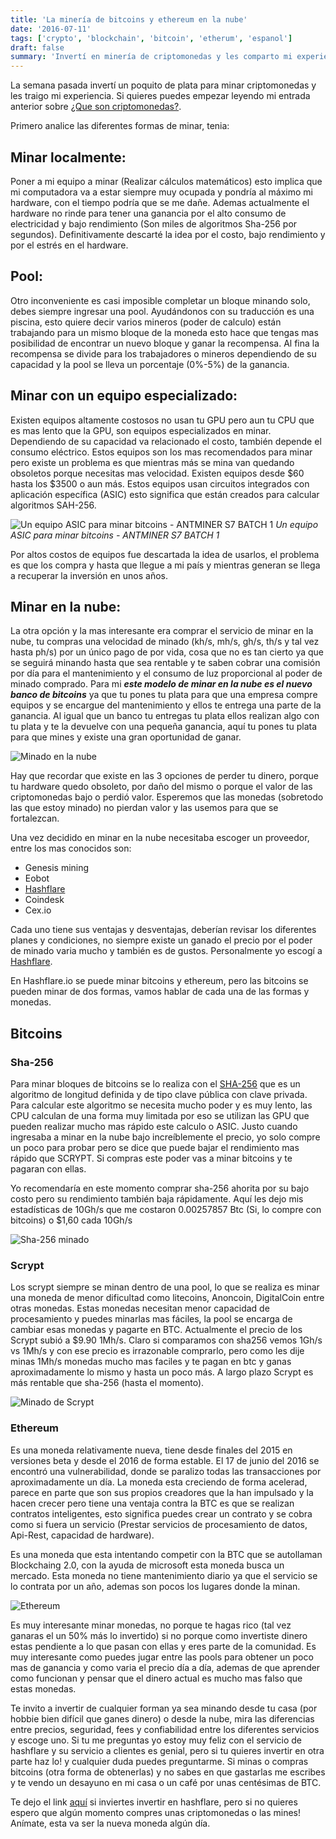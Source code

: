 ```yaml
---
title: 'La minería de bitcoins y ethereum en la nube'
date: '2016-07-11'
tags: ['crypto', 'blockchain', 'bitcoin', 'etherum', 'espanol']
draft: false
summary: 'Invertí en minería de criptomonedas y les comparto mi experiencia. Tras analizar opciones como minado local, pools, equipos especializados y minado en la nube.'
---
```


La semana pasada invertí un poquito de plata para minar criptomonedas y les traigo mi experiencia. Si quieres puedes empezar leyendo mi entrada anterior sobre [¿Que son criptomonedas?](/blog/es/crypto/que-son-criptomonedas/).

Primero analice las diferentes formas de minar, tenia:

## Minar localmente:

Poner a mi equipo a minar (Realizar cálculos matemáticos) esto implica que mi computadora va a estar siempre muy ocupada y pondría al máximo mi hardware, con el tiempo podría que se me dañe. Ademas actualmente el hardware no rinde para tener una ganancia por el alto consumo de electricidad y bajo rendimiento (Son miles de algoritmos Sha-256 por segundos). Definitivamente descarté la idea por el costo, bajo rendimiento y por el estrés en el hardware.

## Pool:

Otro inconveniente es casi imposible completar un bloque minando solo, debes siempre ingresar una pool. Ayudándonos con su traducción es una piscina, esto quiere decir varios mineros (poder de calculo) están trabajando para un mismo bloque de la moneda esto hace que tengas mas posibilidad de encontrar un nuevo bloque y ganar la recompensa. Al fina la recompensa se divide para los trabajadores o mineros dependiendo de su capacidad y la pool se lleva un porcentaje (0%-5%) de la ganancia.

## Minar con un equipo especializado:

Existen equipos altamente costosos no usan tu GPU pero aun tu CPU que es mas lento que la GPU, son equipos especializados en minar. Dependiendo de su capacidad va relacionado el costo, también depende el consumo eléctrico. Estos equipos son los mas recomendados para minar pero existe un problema es que mientras más se mina van quedando obsoletos porque necesitas mas velocidad. Existen equipos desde $60 hasta los $3500 o aun más. Estos equipos usan circuitos integrados con aplicación específica (ASIC) esto significa que están creados para calcular algoritmos SAH-256.

![Un equipo ASIC para minar bitcoins - ANTMINER S7 BATCH 1](/static/images/content/2023/mineria-bitcoins-ethereum-nube/s7.jpg)
_Un equipo ASIC para minar bitcoins - ANTMINER S7 BATCH 1_

Por altos costos de equipos fue descartada la idea de usarlos, el problema es que los compra y hasta que llegue a mi país y mientras generan se llega a recuperar la inversión en unos años.

## Minar en la nube:

La otra opción y la mas interesante era comprar el servicio de minar en la nube, tu compras una velocidad de minado (kh/s, mh/s, gh/s, th/s y tal vez hasta ph/s) por un único pago de por vida, cosa que no es tan cierto ya que se seguirá minando hasta que sea rentable y te saben cobrar una comisión por día para el mantenimiento y el consumo de luz proporcional al poder de minado comprado. Para mi **_este modelo de minar en la nube es el nuevo banco de bitcoins_** ya que tu pones tu plata para que una empresa compre equipos y se encargue del mantenimiento y ellos te entrega una parte de la ganancia. Al igual que un banco tu entregas tu plata ellos realizan algo con tu plata y te la devuelve con una pequeña ganancia, aquí tu pones tu plata para que mines y existe una gran oportunidad de ganar.

![Minado en la nube](/static/images/content/2023/mineria-bitcoins-ethereum-nube/bitcoin-cloud-backgroud.jpg)

Hay que recordar que existe en las 3 opciones de perder tu dinero, porque tu hardware quedo obsoleto, por daño del mismo o porque el valor de las criptomonedas bajo o perdió valor. Esperemos que las monedas (sobretodo las que estoy minado) no pierdan valor y las usemos para que se fortalezcan.

Una vez decidido en minar en la nube necesitaba escoger un proveedor, entre los mas conocidos son:

- Genesis mining
- Eobot
- [Hashflare](https://hashflare.io/r/73703CD)
- Coindesk
- Cex.io

Cada uno tiene sus ventajas y desventajas, deberían revisar los diferentes planes y condiciones, no siempre existe un ganado el precio por el poder de minado varia mucho y también es de gustos. Personalmente yo escogí a [Hashflare](https://hashflare.io/r/73703CD).

En Hashflare.io se puede minar bitcoins y ethereum, pero las bitcoins se pueden minar de dos formas, vamos hablar de cada una de las formas y monedas.

## Bitcoins

### Sha-256

Para minar bloques de bitcoins se lo realiza con el [SHA-256](https://es.wikipedia.org/wiki/SHA-2) que es un algoritmo de longitud definida y de tipo clave pública con clave privada. Para calcular este algoritmo se necesita mucho poder y es muy lento, las CPU calculan de una forma muy limitada por eso se utilizan las GPU que pueden realizar mucho mas rápido este calculo o ASIC. Justo cuando ingresaba a minar en la nube bajo increíblemente el precio, yo solo compre un poco para probar pero se dice que puede bajar el rendimiento mas rápido que SCRYPT. Si compras este poder vas a minar bitcoins y te pagaran con ellas.

Yo recomendaría en este momento comprar sha-256 ahorita por su bajo costo pero su rendimiento también baja rápidamente. Aquí les dejo mis estadísticas de 10Gh/s que me costaron 0.00257857 Btc (Si, lo compre con bitcoins) o $1,60 cada 10Gh/s

![Sha-256 minado](/static/images/content/2023/mineria-bitcoins-ethereum-nube/Screen-Shot-2016-06-27-at-12.06.25-AM.png)

### Scrypt

Los scrypt siempre se minan dentro de una pool, lo que se realiza es minar una moneda de menor dificultad como litecoins, Anoncoin, DigitalCoin entre otras monedas. Estas monedas necesitan menor capacidad de procesamiento y puedes minarlas mas fáciles, la pool se encarga de cambiar esas monedas y pagarte en BTC. Actualmente el precio de los Scrypt subió a $9.90 1Mh/s. Claro si comparamos con sha256 vemos 1Gh/s vs 1Mh/s y con ese precio es irrazonable comprarlo, pero como les dije minas 1Mh/s monedas mucho mas faciles y te pagan en btc y ganas aproximadamente lo mismo y hasta un poco más. A largo plazo Scrypt es más rentable que sha-256 (hasta el momento).

![Minado de Scrypt](/static/images/content/2023/mineria-bitcoins-ethereum-nube/Screen-Shot-2016-06-27-at-12.06.47-AM.png)

### Ethereum

Es una moneda relativamente nueva, tiene desde finales del 2015 en versiones beta y desde el 2016 de forma estable. El 17 de junio del 2016 se encontró una vulnerabilidad, donde se paralizo todas las transacciones por aproximadamente un día. La moneda esta creciendo de forma acelerad, parece en parte que son sus propios creadores que la han impulsado y la hacen crecer pero tiene una ventaja contra la BTC es que se realizan contratos inteligentes, esto significa puedes crear un contrato y se cobra como si fuera un servicio (Prestar servicios de procesamiento de datos, Api-Rest, capacidad de hardware).

Es una moneda que esta intentando competir con la BTC que se autollaman Blockchaing 2.0, con la ayuda de microsoft esta moneda busca un mercado. Esta moneda no tiene mantenimiento diario ya que el servicio se lo contrata por un año, ademas son pocos los lugares donde la minan.

![Ethereum](/static/images/content/2023/mineria-bitcoins-ethereum-nube/Screen-Shot-2016-06-27-at-12.08.20-AM.png)

Es muy interesante minar monedas, no porque te hagas rico (tal vez ganaras el un 50% más lo invertido) si no porque como invertiste dinero estas pendiente a lo que pasan con ellas y eres parte de la comunidad. Es muy interesante como puedes jugar entre las pools para obtener un poco mas de ganancia y como varia el precio día a día, ademas de que aprender como funcionan y pensar que el dinero actual es mucho mas falso que estas monedas.

Te invito a invertir de cualquier forman ya sea minando desde tu casa (por hobbie bien difícil que ganes dinero) o desde la nube, mira las diferencias entre precios, seguridad, fees y confiabilidad entre los diferentes servicios y escoge uno. Si tu me preguntas yo estoy muy feliz con el servicio de hashflare y su servicio a clientes es genial, pero si tu quieres invertir en otra parte haz lo! y cualquier duda puedes preguntarme. Si minas o compras bitcoins (otra forma de obtenerlas) y no sabes en que gastarlas me escribes y te vendo un desayuno en mi casa o un café por unas centésimas de BTC.

Te dejo el link [aquí](https://hashflare.io/r/73703CD) si inviertes invertir en hashflare, pero si no quieres espero que algún momento compres unas criptomonedas o las mines! Anímate, esta va ser la nueva moneda algún día.
